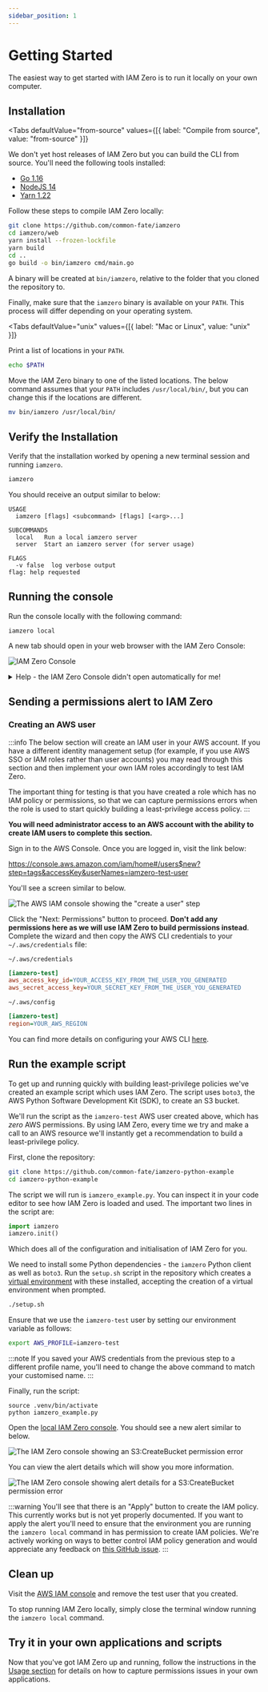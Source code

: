 ```yaml
---
sidebar_position: 1
---
```



# Getting Started

The easiest way to get started with IAM Zero is to run it locally on your own computer.

## Installation

<Tabs
  defaultValue="from-source"
  values={[{ label: "Compile from source", value: "from-source" }]}
>
  <TabItem value="from-source">

We don't yet host releases of IAM Zero but you can build the CLI from source. You'll need the following tools installed:

- [Go 1.16](https://golang.org/doc/install)
- [NodeJS 14](https://nodejs.org/en/download/)
- [Yarn 1.22](https://classic.yarnpkg.com/en/docs/install)

Follow these steps to compile IAM Zero locally:

```bash
git clone https://github.com/common-fate/iamzero
cd iamzero/web
yarn install --frozen-lockfile
yarn build
cd ..
go build -o bin/iamzero cmd/main.go
```

   </TabItem>
</Tabs>

A binary will be created at `bin/iamzero`, relative to the folder that you cloned the repository to.

Finally, make sure that the `iamzero` binary is available on your `PATH`. This process will differ depending on your operating system.

<Tabs
  defaultValue="unix"
  values={[{ label: "Mac or Linux", value: "unix" }]}
>
  <TabItem value="unix">

Print a list of locations in your `PATH`.

```bash
echo $PATH
```

Move the IAM Zero binary to one of the listed locations. The below command assumes that your `PATH` includes `/usr/local/bin/`, but you can change this if the locations are different.

```bash
mv bin/iamzero /usr/local/bin/
```

   </TabItem>
</Tabs>

## Verify the Installation

Verify that the installation worked by opening a new terminal session and running `iamzero`.

```bash
iamzero
```

You should receive an output similar to below:

```
USAGE
  iamzero [flags] <subcommand> [flags] [<arg>...]

SUBCOMMANDS
  local   Run a local iamzero server
  server  Start an iamzero server (for server usage)

FLAGS
  -v false  log verbose output
flag: help requested
```

## Running the console

Run the console locally with the following command:

```shell
iamzero local
```

A new tab should open in your web browser with the IAM Zero Console:

![IAM Zero Console](/img/console.png)

<details>
  <summary>Help - the IAM Zero Console didn't open automatically for me!</summary>

# Manually launching the IAM Zero Console

If your web browser does not automatically launch, visit http://localhost:9090 in a new tab. You will be prompted with a login screen similar to below:

![IAM Zero Login](/img/login.png)

The `iamzero local` command will have automatically generated an authentication token for you. This is saved to your home directory in MacOS or Linux systems as `~/.iamzero.ini`.

To retrieve the token, run the command

```
cat ~/.iamzero.ini
```

You should see an output similar to below.

```ini
[iamzero]
token = 172db0070b6576f33b06eeab9a6eff70
url   = http://localhost:9090
```

Copy the `token` string and paste it into the input on the login page in your web browser. You should now be able to access the IAM Zero Console.

If you are running a Windows operating system or you cannot find your token please [ask for help on our Slack](https://join.slack.com/t/commonfatecommunity/shared_invite/zt-q4m96ypu-_gYlRWD3k5rIsaSsqP7QMg)

</details>

## Sending a permissions alert to IAM Zero

### Creating an AWS user

:::info
The below section will create an IAM user in your AWS account. If you have a different identity management setup (for example, if you use AWS SSO or IAM roles rather than user accounts) you may read through this section and then implement your own IAM roles accordingly to test IAM Zero.

The important thing for testing is that you have created a role which has no IAM policy or permissions, so that we can capture permissions errors when the role is used to start quickly building a least-privilege access policy.
:::

**You will need administrator access to an AWS account with the ability to create IAM users to complete this section.**

Sign in to the AWS Console. Once you are logged in, visit the link below:

https://console.aws.amazon.com/iam/home#/users$new?step=tags&accessKey&userNames=iamzero-test-user

You'll see a screen similar to below.

![The AWS IAM console showing the "create a user" step](/img/aws-iam-create-user.png)

Click the "Next: Permissions" button to proceed. **Don't add any permissions here as we will use IAM Zero to build permissions instead**. Complete the wizard and then copy the AWS CLI credentials to your `~/.aws/credentials` file:

`~/.aws/credentials`

```ini
[iamzero-test]
aws_access_key_id=YOUR_ACCESS_KEY_FROM_THE_USER_YOU_GENERATED
aws_secret_access_key=YOUR_SECRET_KEY_FROM_THE_USER_YOU_GENERATED
```

`~/.aws/config`

```ini
[iamzero-test]
region=YOUR_AWS_REGION
```

You can find more details on configuring your AWS CLI [here](https://docs.aws.amazon.com/cli/latest/userguide/cli-configure-files.html).

## Run the example script

To get up and running quickly with building least-privilege policies we've created an example script which uses IAM Zero. The script uses `boto3`, the AWS Python Software Development Kit (SDK), to create an S3 bucket.

We'll run the script as the `iamzero-test` AWS user created above, which has _zero_ AWS permissions. By using IAM Zero, every time we try and make a call to an AWS resource we'll instantly get a recommendation to build a least-privilege policy.

First, clone the repository:

```bash
git clone https://github.com/common-fate/iamzero-python-example
cd iamzero-python-example
```

The script we will run is `iamzero_example.py`. You can inspect it in your code editor to see how IAM Zero is loaded and used. The important two lines in the script are:

```python
import iamzero
iamzero.init()
```

Which does all of the configuration and initialisation of IAM Zero for you.

We need to install some Python dependencies - the `iamzero` Python client as well as `boto3`. Run the `setup.sh` script in the repository which creates a [virtual environment](https://docs.python.org/3/library/venv.html) with these installed, accepting the creation of a virtual environment when prompted.

```bash
./setup.sh
```

Ensure that we use the `iamzero-test` user by setting our environment variable as follows:

```bash
export AWS_PROFILE=iamzero-test
```

:::note
If you saved your AWS credentials from the previous step to a different profile name, you'll need to change the above command to match your customised name.
:::

Finally, run the script:

```
source .venv/bin/activate
python iamzero_example.py
```

Open the [local IAM Zero console](http://localhost:9090). You should see a new alert similar to below.

![The IAM Zero console showing an S3:CreateBucket permission error](/img/alert.png)

You can view the alert details which will show you more information.

![The IAM Zero console showing alert details for a S3:CreateBucket permission error](/img/alert-details.png)

:::warning
You'll see that there is an "Apply" button to create the IAM policy. This currently works but is not yet properly documented. If you want to apply the alert you'll need to ensure that the environment you are running the `iamzero local` command in has permission to create IAM policies. We're actively working on ways to better control IAM policy generation and would appreciate any feedback on [this GitHub issue](https://github.com/common-fate/iamzero/issues/9).
:::

## Clean up

Visit the [AWS IAM console](https://console.aws.amazon.com/iam/home#/users) and remove the test user that you created.

To stop running IAM Zero locally, simply close the terminal window running the `iamzero local` command.

## Try it in your own applications and scripts

Now that you've got IAM Zero up and running, follow the instructions in the [Usage section](/docs/usage/app-development) for details on how to capture permissions issues in your own applications.
